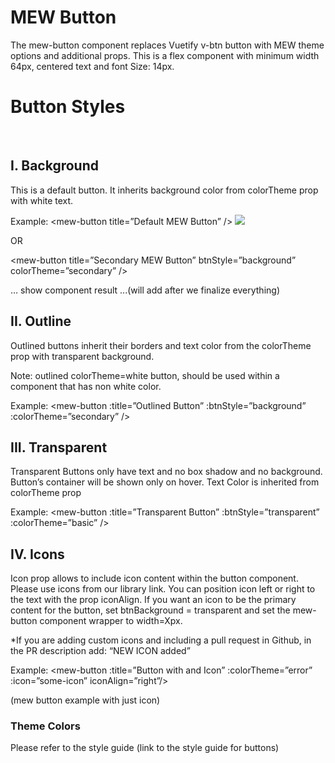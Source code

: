 
# MEW Button 

The mew-button component replaces Vuetify v-btn button with MEW theme options and additional props. This is a flex component with minimum width 64px, centered text and font Size: 14px.

<Props of={MewButton} />

# Button Styles

<br/>

## I. Background

This is a default button. It inherits background color from colorTheme prop with white text.

Example: 
<mew-button title=”Default MEW Button” />
<img src={defaultBtn} />

OR

<mew-button title=”Secondary MEW Button” btnStyle=”background” colorTheme=”secondary” />

… show component result ...(will add after we finalize everything)

## II. Outline

Outlined buttons inherit their borders and text color from the colorTheme prop with transparent background.

Note: outlined colorTheme=white button, should be used within a component that has non white color.

Example: 
<mew-button :title=”Outlined Button” :btnStyle=”background” :colorTheme=”secondary”  />

## III. Transparent
Transparent Buttons only have text and no box shadow and no background. Button’s container will be shown only on hover. Text Color is inherited from colorTheme prop

Example: 
<mew-button :title=”Transparent Button” :btnStyle=”transparent” :colorTheme=”basic” />

## IV. Icons

Icon prop allows to include icon content within the button component. Please use icons from our library  link. You can position icon left or right to the text with the prop iconAlign.
If you want an icon to be the primary content for the button, set btnBackground = transparent and set the mew-button component wrapper to width=Xpx.

*If you are adding custom icons and including a pull request in Github, in the PR description add: “NEW ICON added”

Example: 
<mew-button :title=”Button with and Icon” :colorTheme=”error”  :icon=”some-icon”  iconAlign=”right”/>

(mew button example with just icon)

### Theme Colors
Please refer to the style guide (link to the style guide for buttons)


